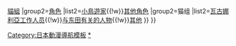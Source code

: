 {{Navbox
|name=WORKING!!
|title=《[[迷糊餐廳|WORKING!!]]》（作者：[[高津Karino]]）
|titlestyle = background:#FFEA00
|groupstyle = background:#FFEA00
|group1=相關作品
|list1=[[WORKING!!|犬組]]{{!w}}[[WORKING!! (網絡漫畫)|貓組]]
|group2=[[迷糊餐廳角色列表|角色]]
|list2={{Navbox subgroup
|groupstyle = background-color:#FFEA00;width:4em; text-align:center;
|liststyle = width:auto;
|group1=犬组
|list1=[[迷糊餐廳角色列表#瓦古娜利亞工作人員|瓦古娜利亞工作人員]]{{!w}}[[迷糊餐廳角色列表#小鳥遊家|小鳥遊家]]{{!w}}[[迷糊餐廳角色列表#其他|其他角色]]
|group2=猫组
|list2=[[WORKING!! (網絡漫畫)#瓦古娜利亞工作人员|瓦古娜利亞工作人员]]{{!w}}[[WORKING!! (網絡漫畫)#与东田有关的人物|与东田有关的人物]]{{!w}}[[WORKING!! (網絡漫畫)#其他|其他]]
}}
}}<noinclude>
{{noteTA
|G1=WORKING!!
}}
[[Category:日本動漫導航模板]]
[[Category:WORKING!!|*]]
</noinclude>